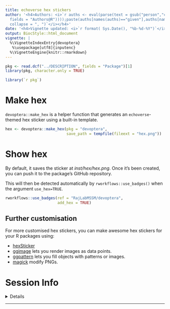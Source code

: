 ```yaml
---
title: echoverse hex stickers
author: '<h4>Authors: <i>`r auths <- eval(parse(text = gsub("person","c",read.dcf("../DESCRIPTION",
  fields = "Authors@R"))));paste(auths[names(auths)=="given"],auths[names(auths)=="family"],
  collapse = ", ")`</i></h4>'
date: '<h4>Vignette updated: <i>`r format( Sys.Date(), "%b-%d-%Y")`</i></h4>'
output: BiocStyle::html_document
vignette: |
  %\VignetteIndexEntry{devoptera}
   %\usepackage[utf8]{inputenc}
  %\VignetteEngine{knitr::rmarkdown}
---
```



```r
pkg <- read.dcf("../DESCRIPTION", fields = "Package")[1]
library(pkg, character.only = TRUE)
```


```R
library(`r pkg`)
```

# Make hex

`devoptera::make_hex` is a helper function that generates an `echoverse`-themed hex sticker using a built-in template.

```r
hex <- devoptera::make_hex(pkg = "devoptera", 
                           save_path = tempfile(fileext = "hex.png"))
```

# Show hex

By default, it saves the sticker at *inst/hex/hex.png*. Once it's been created, you can push it to the package's GitHub repository.

This will then be detected automatically by `rworkflows::use_badges()` when the argument `use_hex=TRUE`.

```r
rworkflows::use_badges(ref = "RajLabMSSM/devoptera",
                       add_hex = TRUE)
```


## Further customisation

For more customised hex stickers, you can make awesome hex stickers for your R packages using:

- [hexSticker](https://github.com/GuangchuangYu/hexSticker)  
- [ggimage](https://github.com/GuangchuangYu/ggimage) 
lets you render images as data points.  
- [ggpattern](https://coolbutuseless.github.io/package/ggpattern/)
lets you fill objects with patterns or images.
- [magick](https://cran.r-project.org/web/packages/magick/vignettes/intro.html) 
modify PNGs.

# Session Info 

<details> 
```r
devoptera::session_info()
```
</details>   
<hr>